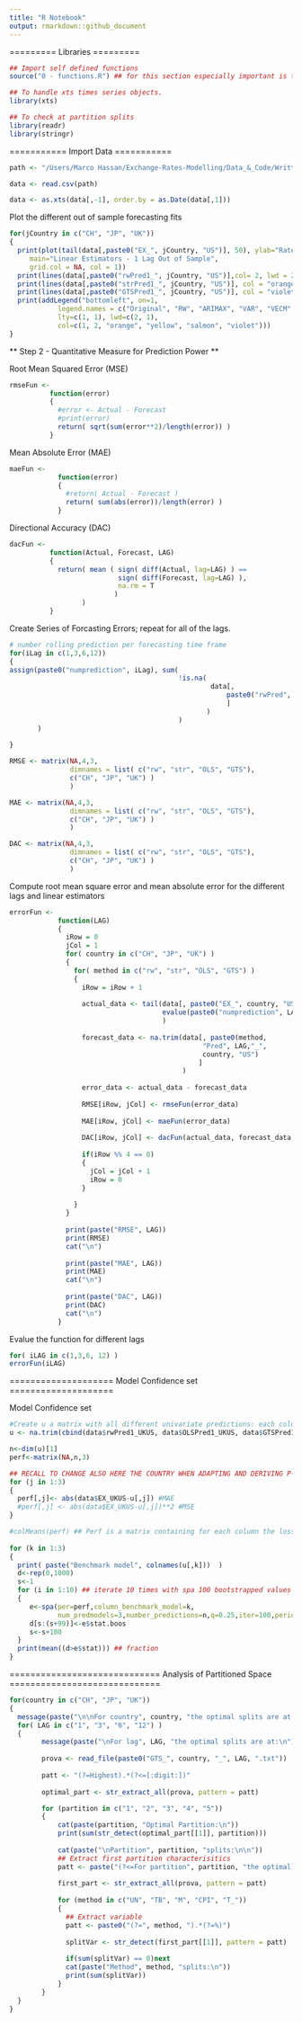 ---
title: "R Notebook"
output: rmarkdown::github_document
---

=========
Libraries
=========

```{r}
## Import self defined functions
source("0 - functions.R") ## for this section especially important is the SPA function that returns the bootstrapped interval for the superior preddiction ability hypothesis.

## To handle xts times series objects.
library(xts)

## To check at partition splits
library(readr)
library(stringr)
```

===========
Import Data
===========
```{r}
path <- "/Users/Marco Hassan/Exchange-Rates-Modelling/Data_&_Code/Written\ Data/stationary_GTS_pred.csv"

data <- read.csv(path)

data <- as.xts(data[,-1], order.by = as.Date(data[,1]))
```


Plot the different out of sample forecasting fits
```{r}
for(jCountry in c("CH", "JP", "UK"))
{
  print(plot(tail(data[,paste0("EX_", jCountry, "US")], 50), ylab="Rates", 
     main="Linear Estimators - 1 Lag Out of Sample",
     grid.col = NA, col = 1))
  print(lines(data[,paste0("rwPred1_", jCountry, "US")],col= 2, lwd = 2))
  print(lines(data[,paste0("strPred1_", jCountry, "US")], col = "orange", lwd = 2))
  print(lines(data[,paste0("GTSPred1_", jCountry, "US")], col = "violet", lwd = 2))
  print(addLegend("bottomleft", on=1, 
            legend.names = c("Original", "RW", "ARIMAX", "VAR", "VECM", "GTS"), 
            lty=c(1, 1), lwd=c(2, 1),
            col=c(1, 2, "orange", "yellow", "salmon", "violet"))) 
}

```


** Step 2 - Quantitative Measure for Prediction Power **

Root Mean Squared Error (MSE)
```{r}
rmseFun <- 
          function(error)
          {
            #error <- Actual - Forecast
            #print(error)
            return( sqrt(sum(error**2)/length(error)) )
          }
```

Mean Absolute Error (MAE)
```{r}
maeFun <- 
            function(error)
            {
              #return( Actual - Forecast )
              return( sum(abs(error))/length(error) )
            }
```

Directional Accuracy (DAC)
```{r}
dacFun <- 
          function(Actual, Forecast, LAG)
          {
            return( mean ( sign( diff(Actual, lag=LAG) ) == 
                           sign( diff(Forecast, lag=LAG) ),
                           na.rm = T
                          ) 
                  )
          }
```


Create Series of Forcasting Errors; repeat for all of the lags.
```{r}

# number rolling prediction per forecasting time frame
for(iLag in c(1,3,6,12))
{
assign(paste0("numprediction", iLag), sum(
                                          !is.na(
                                                  data[, 
                                                      paste0("rwPred", iLag, "_JPUS")
                                                      ]
                                                 )
                                          )
       )
  
}

RMSE <- matrix(NA,4,3, 
               dimnames = list( c("rw", "str", "OLS", "GTS"),
               c("CH", "JP", "UK") )
               )

MAE <- matrix(NA,4,3, 
               dimnames = list( c("rw", "str", "OLS", "GTS"),
               c("CH", "JP", "UK") )
               )

DAC <- matrix(NA,4,3, 
               dimnames = list( c("rw", "str", "OLS", "GTS"),
               c("CH", "JP", "UK") )
               )
```


Compute root mean square error and mean absolute error for the different lags and linear estimators
```{r}
errorFun <- 
            function(LAG)
            {
              iRow = 0
              jCol = 1
              for( country in c("CH", "JP", "UK") )
              {
                for( method in c("rw", "str", "OLS", "GTS") )
                {
                  iRow = iRow + 1
                  
                  actual_data <- tail(data[, paste0("EX_", country, "US")],
                                      evalue(paste0("numprediction", LAG))
                                      )
                  
                  forecast_data <- na.trim(data[, paste0(method, 
                                                "Pred", LAG,"_", 
                                                country, "US")
                                               ]
                                           )
                  
                  error_data <- actual_data - forecast_data
                  
                  RMSE[iRow, jCol] <- rmseFun(error_data)
                  
                  MAE[iRow, jCol] <- maeFun(error_data)
                  
                  DAC[iRow, jCol] <- dacFun(actual_data, forecast_data, LAG)
                  
                  if(iRow %% 4 == 0)
                  {
                    jCol = jCol + 1
                    iRow = 0
                  }
                
                }
              }
              
              print(paste("RMSE", LAG))
              print(RMSE)
              cat("\n")
              
              print(paste("MAE", LAG))    
              print(MAE)
              cat("\n")
              
              print(paste("DAC", LAG))    
              print(DAC)
              cat("\n")
            }
```

Evalue the function for different lags
```{r}
for( iLAG in c(1,3,6, 12) )
errorFun(iLAG)
```

====================
Model Confidence set
====================

Model Confidence set
```{r}
#Create u a matrix with all different univariate predictions: each column, one model prediction
u <- na.trim(cbind(data$rwPred1_UKUS, data$OLSPred1_UKUS, data$GTSPred1_UKUS))

n<-dim(u)[1]
perf<-matrix(NA,n,3)

## RECALL TO CHANGE ALSO HERE THE COUNTRY WHEN ADAPTING AND DERIVING P-VALUES.
for (j in 1:3)
{
  perf[,j]<- abs(data$EX_UKUS-u[,j]) #MAE 
  #perf[,j] <- abs(data$EX_UKUS-u[,j])**2 #MSE
}

#colMeans(perf) ## Perf is a matrix containing for each column the loss function of one forecasting method.
  
for (k in 1:3)
{
  print( paste("Benchmark model", colnames(u[,k]))	)
  d<-rep(0,1000)
  s<-1
  for (i in 1:10) ## iterate 10 times with spa 100 bootstrapped values each. Total = 1000.
  { 
     e<-spa(per=perf,column_benchmark_model=k,
            num_predmodels=3,number_predictions=n,q=0.25,iter=100,periodogram=T)
     d[s:(s+99)]<-e$stat.boos
     s<-s+100
  }
  print(mean((d>e$stat))) ## fraction 
}
```

=============================
Analysis of Partitioned Space
=============================

```{r}
for(country in c("CH", "JP", "UK"))
{
  message(paste("\n\nFor country", country, "the optimal splits are at:\n"))
  for( LAG in c("1", "3", "6", "12") )
  {
        message(paste("\nFor lag", LAG, "the optimal splits are at:\n"))
    
        prova <- read_file(paste0("GTS_", country, "_", LAG, ".txt"))
        
        patt <- "(?=Highest).*(?<=[:digit:])"
        
        optimal_part <- str_extract_all(prova, pattern = patt)

        for (partition in c("1", "2", "3", "4", "5"))
        {
            cat(paste(partition, "Optimal Partition:\n"))
            print(sum(str_detect(optimal_part[[1]], partition)))
            
            cat(paste("\nPartition", partition, "splits:\n\n"))
            ## Extract first partition characterisitics 
            patt <- paste("(?<=For partition", partition, "the optimal).*(?<=])")
            
            first_part <- str_extract_all(prova, pattern = patt)
            
            for (method in c("UN", "TB", "M", "CPI", "T_"))
            {
              ## Extract variable
              patt <- paste0("(?=", method, ").*(?=%)")
              
              splitVar <- str_detect(first_part[[1]], pattern = patt)
              
              if(sum(splitVar) == 0)next
              cat(paste("Method", method, "splits:\n"))
              print(sum(splitVar))
            }
        }
  }
}
```



